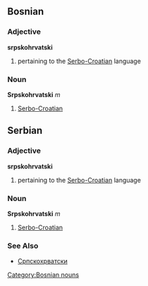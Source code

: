 ==Bosnian==
===Adjective===
'''srpskohrvatski'''
#pertaining to the [[Serbo-Croatian]] language
===Noun===
'''Srpskohrvatski''' ''m''
#[[Serbo-Croatian]]
[[Category:Bosnian nouns]]

==Serbian==
===Adjective===
'''srpskohrvatski'''
#pertaining to the [[Serbo-Croatian]] language
===Noun===
'''Srpskohrvatski''' ''m''
#[[Serbo-Croatian]]
===See Also===
*[[Српскохрватски]]